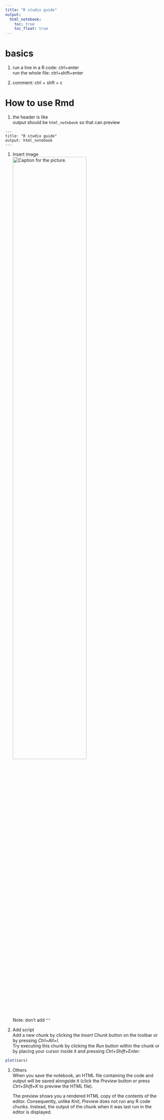 ```yaml
---
title: "R studio guide"
output: 
  html_notebook:
    toc: true
    toc_float: true
---
```


# basics

1.   
run a line in a R code: ctrl+enter  
run the whole file: ctrl+shift+enter

1. comment: ctrl + shft + c

# How to use Rmd

1. the header is like   
output should be `html_notebook` so that can preview
```
---
title: "R studio guide"
output: html_notebook
---
```

1. Insert image  
    ![Caption for the picture.](./images/img1.png){width=70%}  
    Note: don't add `""`

1. Add script  
    Add a new chunk by clicking the *Insert Chunk* button on the toolbar or by pressing *Ctrl+Alt+I*.  
    Try executing this chunk by clicking the *Run* button within the chunk or by placing your cursor inside it and pressing *Ctrl+Shift+Enter*. 
```r
plot(cars)
```  

1. Others  
    When you save the notebook, an HTML file containing the code and output will be saved alongside it (click the *Preview* button or press *Ctrl+Shift+K* to preview the HTML file).
    
    The preview shows you a rendered HTML copy of the contents of the editor. Consequently, unlike *Knit*, *Preview* does not run any R code chunks. Instead, the output of the chunk when it was last run in the editor is displayed.
